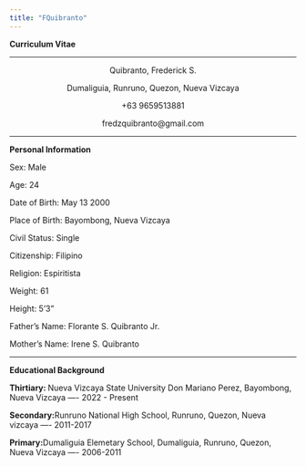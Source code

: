 ```yaml
---
title: "FQuibranto"
---
```


<p><b>Curriculum Vitae</b></p>
</center>
<hr>

<center>
<p>Quibranto, Frederick S.</p>
<p>Dumaliguia, Runruno, Quezon, Nueva Vizcaya</p>
<p>+63 9659513881</p>
<p>fredzquibranto@gmail.com </p>
</center>
<hr>

<p><b> Personal Information</b></p>
<p>Sex: Male</p>
<p>Age: 24</p>
<p>Date of Birth: May 13 2000</p>
<p>Place of Birth:  Bayombong, Nueva Vizcaya</p>
<p>Civil Status: Single</p>
<p>Citizenship: Filipino</p>
<p>Religion: Espiritista</p>
<p>Weight: 61</p>
<p>Height: 5'3"</p>
<p>Father's Name: Florante S. Quibranto Jr.</p>
<p>Mother's Name: Irene S. Quibranto</p>
<hr>

<p><b>Educational Background</b></p>

<p><b>Thirtiary: </b> Nueva Vizcaya State University
Don Mariano Perez, Bayombong, Nueva Vizcaya ---- 
2022 - Present</p>
<p><b>Secondary:</b>Runruno National High School,
Runruno, Quezon, Nueva vizcaya ---- 2011-2017</p>
<p><b>Primary:</b>Dumaliguia Elemetary School, Dumaliguia, Runruno, Quezon, Nueva Vizcaya ---- 2006-2011</p>